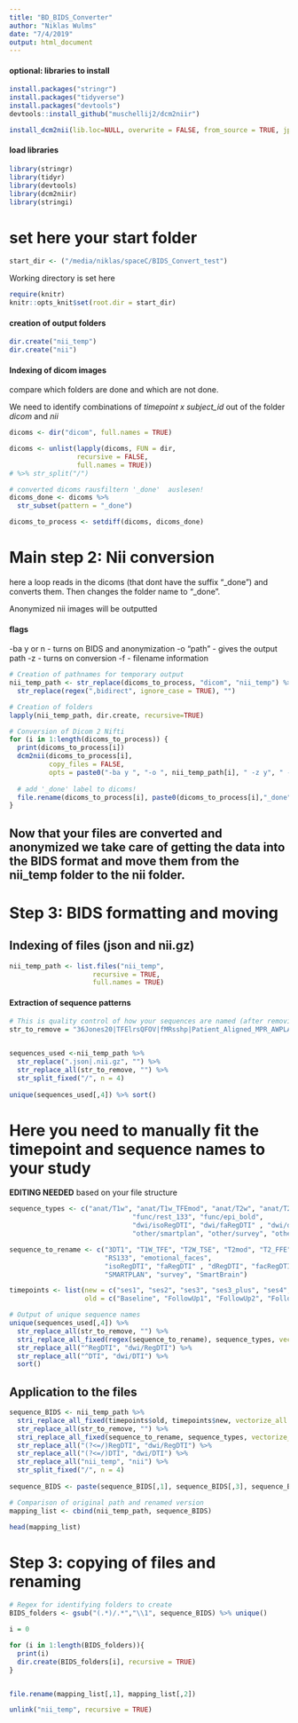 ```yaml
---
title: "BD_BIDS_Converter"
author: "Niklas Wulms"
date: "7/4/2019"
output: html_document
---
```


#### optional: libraries to install

```r
install.packages("stringr")
install.packages("tidyverse")
install.packages("devtools")
devtools::install_github("muschellij2/dcm2niir")
```

```r
install_dcm2nii(lib.loc=NULL, overwrite = FALSE, from_source = TRUE, jpeg = FALSE, progdir = NULL)
```

#### load libraries

```r
library(stringr)
library(tidyr)
library(devtools)
library(dcm2niir)
library(stringi)
```



# set here your start folder

```r
start_dir <- ("/media/niklas/spaceC/BIDS_Convert_test") 
```

Working directory is set here

```r
require(knitr)
knitr::opts_knit$set(root.dir = start_dir)

```


#### creation of output folders

```r
dir.create("nii_temp")
dir.create("nii")
```

#### Indexing of dicom images

compare which folders are done and which are not done.

We need to identify combinations of _timepoint x subject_id_ out of the folder _dicom_ and _nii_

```r
dicoms <- dir("dicom", full.names = TRUE)

dicoms <- unlist(lapply(dicoms, FUN = dir, 
                 recursive = FALSE, 
                 full.names = TRUE)) 
# %>% str_split("/")
```


```r
# converted dicoms rausfiltern '_done'  auslesen!
dicoms_done <- dicoms %>%
  str_subset(pattern = "_done")

dicoms_to_process <- setdiff(dicoms, dicoms_done)
```



# Main step 2: Nii conversion

here a loop reads in the dicoms (that dont have the suffix "_done") and converts them. Then changes the folder name to "_done".

Anonymized nii images will be outputted

#### flags

-ba y or n - turns on BIDS and anonymization
-o "path" - gives the output path
-z - turns on conversion
-f - filename information

```r

# Creation of pathnames for temporary output
nii_temp_path <- str_replace(dicoms_to_process, "dicom", "nii_temp") %>%
  str_replace(regex(",bidirect", ignore_case = TRUE), "")

# Creation of folders
lapply(nii_temp_path, dir.create, recursive=TRUE)

# Conversion of Dicom 2 Nifti
for (i in 1:length(dicoms_to_process)) {
  print(dicoms_to_process[i])
  dcm2nii(dicoms_to_process[i], 
          copy_files = FALSE,
          opts = paste0("-ba y ", "-o ", nii_temp_path[i], " -z y", " -f %d"))
  
  # add '_done' label to dicoms!
  file.rename(dicoms_to_process[i], paste0(dicoms_to_process[i],"_done"))
}

```

## Now that your files are converted and anonymized we take care of getting the data into the BIDS format and move them from the nii_temp folder to the nii folder.

# Step 3: BIDS formatting and moving

## Indexing of files (json and nii.gz)

```r
nii_temp_path <- list.files("nii_temp", 
                     recursive = TRUE,
                     full.names = TRUE)

```


#### Extraction of sequence patterns

```r
# This is quality control of how your sequences are named (after removing of additional tags)
str_to_remove = "36Jones20|TFElrsQFOV|fMRsshp|Patient_Aligned_MPR_AWPLAN_|_-_WIP_|_TYPE_BRAIN_|MST_|_Blut"


sequences_used <-nii_temp_path %>% 
  str_replace(".json|.nii.gz", "") %>%
  str_replace_all(str_to_remove, "") %>%
  str_split_fixed("/", n = 4)
  
unique(sequences_used[,4]) %>% sort()
```

# Here you need to manually fit the timepoint and sequence names to your study

__EDITING NEEDED__ based on your file structure

```r

sequence_types <- c("anat/T1w", "anat/T1w_TFEmod", "anat/T2w", "anat/T2mod", "anat/T2star", "anat/FLAIR", "anat/FLAIR_VISTA",
                               "func/rest_133", "func/epi_bold",
                               "dwi/isoRegDTI", "dwi/faRegDTI" , "dwi/dRegDTI", "dwi/facRegDTI", "dwi/RegDTI", "dwi/DTI",
                               "other/smartplan", "other/survey", "other/smartbrain")

sequence_to_rename <- c("3DT1", "T1W_TFE", "T2W_TSE", "T2mod", "T2_FFE", "FLAIR_TE120", "FLAIR_VISTA",
                        "RS133", "emotional_faces",
                        "isoRegDTI", "faRegDTI" , "dRegDTI", "facRegDTI", regex("^RegDTI"), "^DTI",
                        "SMARTPLAN", "survey", "SmartBrain")

timepoints <- list(new = c("ses1", "ses2", "ses3", "ses3_plus", "ses4", "ses4_plus"),
                   old = c("Baseline", "FollowUp1", "FollowUp2", "FollowUp2_plus", "FollowUp3", "FollowUp3_plus"))

```

```r
# Output of unique sequence names
unique(sequences_used[,4]) %>%
  str_replace_all(str_to_remove, "") %>%
  stri_replace_all_fixed(regex(sequence_to_rename), sequence_types, vectorize_all = FALSE) %>%
  str_replace_all("^RegDTI", "dwi/RegDTI") %>%
  str_replace_all("^DTI", "dwi/DTI") %>%
  sort()
```

## Application to the files

```r
sequence_BIDS <- nii_temp_path %>%
  stri_replace_all_fixed(timepoints$old, timepoints$new, vectorize_all = FALSE) %>%
  str_replace_all(str_to_remove, "") %>%
  stri_replace_all_fixed(sequence_to_rename, sequence_types, vectorize_all = FALSE) %>%
  str_replace_all("(?<=/)RegDTI", "dwi/RegDTI") %>%
  str_replace_all("(?<=/)DTI", "dwi/DTI") %>%
  str_replace_all("nii_temp", "nii") %>%
  str_split_fixed("/", n = 4)
  
sequence_BIDS <- paste(sequence_BIDS[,1], sequence_BIDS[,3], sequence_BIDS[,2], sequence_BIDS[,4], sep = "/")

# Comparison of original path and renamed version  
mapping_list <- cbind(nii_temp_path, sequence_BIDS) 

head(mapping_list)
```


# Step 3: copying of files and renaming

```r

# Regex for identifying folders to create
BIDS_folders <- gsub("(.*)/.*","\\1", sequence_BIDS) %>% unique()

i = 0

for (i in 1:length(BIDS_folders)){
  print(i)
  dir.create(BIDS_folders[i], recursive = TRUE)
}


file.rename(mapping_list[,1], mapping_list[,2])

unlink("nii_temp", recursive = TRUE)
```





